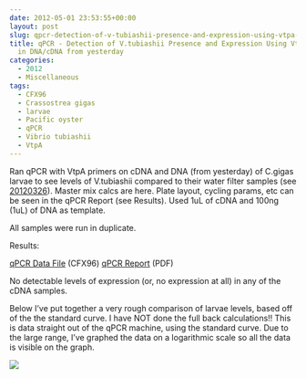 ```yaml
---
date: 2012-05-01 23:53:55+00:00
layout: post
slug: qpcr-detection-of-v-tubiashii-presence-and-expression-using-vtpa-primers-in-dnacdna-from-yesterday
title: qPCR - Detection of V.tubiashii Presence and Expression Using VtpA Primers
  in DNA/cDNA from yesterday
categories:
  - 2012
  - Miscellaneous
tags:
  - CFX96
  - Crassostrea gigas
  - larvae
  - Pacific oyster
  - qPCR
  - Vibrio tubiashii
  - VtpA
---
```


Ran qPCR with VtpA primers on cDNA and DNA (from yesterday) of C.gigas larvae to see levels of V.tubiashii compared to their water filter samples (see [20120326](/Sam%27s+Working+Notebook+January+-+March+2012#sjw20120326)). Master mix calcs are here. Plate layout, cycling params, etc can be seen in the qPCR Report (see Results). Used 1uL of cDNA and 100ng (1uL) of DNA as template.

All samples were run in duplicate.

Results:

[qPCR Data File](https://eagle.fish.washington.edu/Arabidopsis/qpcr/CFX96/Roberts%20Lab_2012-05-01%2008-04-41_cc009827.pcrd) (CFX96)
[qPCR Report](https://eagle.fish.washington.edu/Arabidopsis/qpcr/CFX96/Roberts%20Lab_2012-05-01%2008-04-41_CC009827.pdf) (PDF)

No detectable levels of expression (or, no expression at all) in any of the cDNA samples.

Below I've put together a very rough comparison of larvae levels, based off of the the standard curve. I have NOT done the full back calculations!! This is data straight out of the qPCR machine, using the standard curve. Due to the large range, I've graphed the data on a logarithmic scale so all the data is visible on the graph.

![](https://img.skitch.com/20120502-r83eaackyu4iasgxta3uicb7kp.jpg)
